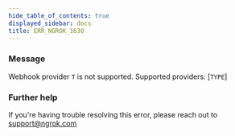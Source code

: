 ```yaml
---
hide_table_of_contents: true
displayed_sidebar: docs
title: ERR_NGROK_1630
---
```




### Message

Webhook provider `T` is not supported. Supported providers: [`TYPE`]

<ErrorDetails error="err_ngrok_1630" />

### Further help

If you're having trouble resolving this error, please reach out to [support@ngrok.com](mailto:support@ngrok.com?subject=Help%20with%20ERR_NGROK_1630)
